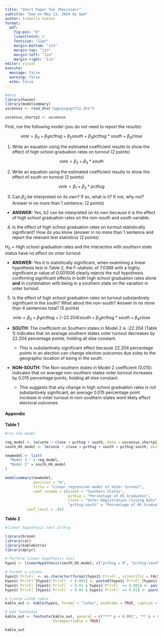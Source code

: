 ```yaml
---
title: "Short Paper Two (Revision)"
subtitle: "Due on May 13, 2024 by 5pm"
author: Isabelle Gibson
format: 
  pdf:
    fig-pos: "H"
    linestretch: 2
    fontsize: "12pt"
    margin-bottom: "1in"
    margin-top: "1in"
    margin-left: "1in"
    margin-right: "1in"
editor: visual
execute: 
  message: false
  warning: false
  echo: false
---
```


```r
#data 
library(haven)
library(modelsummary)
uscensus <- read_dta("aggcpsgvpt722.dta")

uscensus_shortp2 <- uscensus
```

First, run the following model (you do not need to report the results):

$$
vote = \beta_0+ \beta_1pcthsg + \beta_2south + \beta_3pcthsg*south + \beta_4close  
$$

1.  Write an equation using the estimated coefficient results to show the effect of high school graduation rates on turnout (2 points)

$$
vote = \beta_2 + \beta_3*south
$$

2.  Write an equation using the estimated coefficient results to show the effect of south on turnout (2 points)

$$
vote = \beta_1 + \beta_3*pcthsg
$$

3.  Can $\beta_2$ be interpreted on its own? If so, what is it? If not, why not? Answer in no more than 1 sentence. (2 points)

-   **ANSWER:** Yes, b2 can be interpreted on its own because it is the effect of high school graduation rates on the non-south and south variable.

4.  Is the effect of high school graduation rates on turnout statistically significant? How do you know (answer in no more than 1 sentence and report the relevant test statistics) (2 points)

$H_0$ = High school graduation rates and the interaction with southern state status have no effect on voter turnout

-   **ANSWER:** Yes it is statistically significant, when examining a linear hypothesis test in Table 2, the F-statistic of 7.0388 with a highly significant p-value of 0.001006 clearly rejects the null hypothesis confirming significant effects in both high school graduation rates alone **and** in combination with being in a southern state on the variation in voter turnout.

5.  Is the effect of high school graduation rates on turnout substantively significant in the south? What about the non-south? Answer in no more than 4 sentences total? (5 points)

$$
vote = \beta_0+ \beta_1pcthsg + (-22.204)south + \beta_3pcthsg*south + \beta_4close 
$$

-   **SOUTH:** The coefficient on Southern states in Model 2 is -22.204 (Table 1) indicates that on average southern states voter turnout decreases by 22.204 percentage points, holding all else constant.

    -   This is substantively significant effect because 22.204 percentage points in an election can change election outcomes due soley to the geographic location of being in the south.

-   **NON-SOUTH:** The Non-southern states in Model 2 coefficient (0.015) indicates that on average non-southern states voter turnout increases by 0.015 percentage points, holding all else constant.

    -   This suggests that any change in high school graduation rates is not substantively significant, an average 0.015 percentage point increase in voter turnout in non-southern states wont likely effect electoral outcomes

#### Appendix

**Table 1**

```r
#run the model 

reg_model <- lm(vote ~ close + pcthsg + south, data = uscensus_shortp2)
south_HS_model <- lm(vote ~ close + pcthsg + south + pcthsg:south, data = uscensus_shortp2)

newmodel <- list(
  "Model 1." = reg_model,
  "Model 2" = south_HS_model
)

modelsummary(newmodel,
             position = "H",
             title = "Linear regression model of Voter turnout",
             coef_rename = c(south = "Southern States",
                             pcthsg = "Percentage of HS Graduates",
                             close = "Voter Registration Closing Date",
                             "pcthsg:south" = "Percentage of HS Graduates - Southern State"),
          conf_level = .95)
```

**Table 2**

```r
#linear hypothesis test pcthsg 

library(broom)
library(car)
library(kableExtra)
library(dplyr)

# Perform linear hypothesis test
hypo1 <- linearHypothesis(south_HS_model, c("pcthsg = 0", "pcthsg:south = 0"))

# Format p-values
hypo1$`Pr(>F)` <- as.character(format(hypo1$`Pr(>F)`, scientific = FALSE))
hypo1$`Pr(>F)`[hypo1$`Pr(>F)` < 0.001] <- paste0(hypo1$`Pr(>F)`[hypo1$`Pr(>F)` < 0.001], "***")
hypo1$`Pr(>F)`[hypo1$`Pr(>F)` < 0.01 & hypo1$`Pr(>F)` >= 0.001] <- paste0(hypo1$`Pr(>F)`[hypo1$`Pr(>F)` < 0.01 & hypo1$`Pr(>F)` >= 0.001], "**")
hypo1$`Pr(>F)`[hypo1$`Pr(>F)` < 0.05 & hypo1$`Pr(>F)` >= 0.01] <- paste0(hypo1$`Pr(>F)`[hypo1$`Pr(>F)` < 0.05 & hypo1$`Pr(>F)` >= 0.01], "*")

# Create LaTeX table
kable_out <- kable(hypo1, format = "latex", booktabs = TRUE, caption = "The Linear Hypothesis test of High school Graduation Rates")

# Add footnotes
kable_out <- footnote(kable_out, general = c("*** p < 0.001", "** p < 0.01", "* p < 0.05"),
                      threeparttable = TRUE)

kable_out
```
